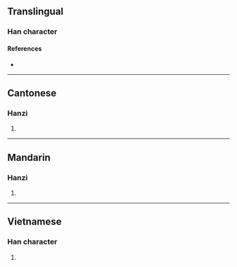 {{character info/new}}
==Translingual==

===Han character===
{{Han char|rn=64|rad=手|as=05|sn=8|four=|canj=QKSR|ids=⿰扌加}}

====References====
* {{Han ref|kx=0424.130|dkj=11935|dj=0772.080|hdz=31860.060|uh=62C1|ud=25281}}

----

==Cantonese==

===Hanzi===
{{yue-hanzi|jyut=[[ke2]]|y=ke2}}

# {{rfdef|yue|sort=手05}}

----

==Mandarin==

===Hanzi===
{{cmn-hanzi|pin=[[jiā]] ([[jia1]])|wg=chia<sup>1</sup>}}

# {{rfdef|cmn|sort=手05}}

----

==Vietnamese==

===Han character===
{{vi-hantu|giơ|rs=手05}}

# {{rfdef|vi|sort=手05}}